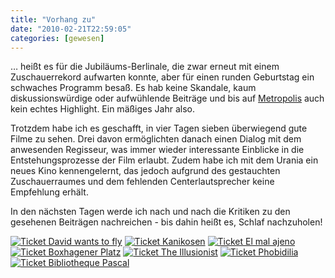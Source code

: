 ```yaml
---
title: "Vorhang zu"
date: "2010-02-21T22:59:05"
categories: [gewesen]
---
```


... heißt es für die Jubiläums-Berlinale, die zwar erneut mit einem Zuschauerrekord aufwarten konnte, aber für einen runden Geburtstag ein schwaches Programm besaß. Es hab keine Skandale, kaum diskussionswürdige oder aufwühlende Beiträge und bis auf [Metropolis](/blog/2010/02/13/metropolis-2010/) auch kein echtes Highlight. Ein mäßiges Jahr also.

Trotzdem habe ich es geschafft, in vier Tagen sieben überwiegend gute Filme zu sehen. Drei davon ermöglichten danach einen Dialog mit dem anwesenden Regisseur, was immer wieder interessante Einblicke in die Entstehungsprozesse der Film erlaubt. Zudem habe ich mit dem Urania ein neues Kino kennengelernt, das jedoch aufgrund des gestauchten Zuschauerraumes und dem fehlenden Centerlautsprecher keine Empfehlung erhält.

In den nächsten Tagen werde ich nach und nach die Kritiken zu den gesehenen Beiträgen nachreichen - bis dahin heißt es, Schlaf nachzuholen!

<a href="/blog/2010/03/08/david-wants-to-fly/">![Ticket David wants to fly](ticket-david-wants-to-fly.jpg)</a>
<a href="/blog/2010/02/20/kanikosen/">![Ticket Kanikosen](ticket-kanikosen.jpg)</a>
<a href="/blog/2010/02/28/el-mal-ajeno-for-the-good-of-others/">![Ticket El mal ajeno](ticket-el-mal-ajeno.jpg)</a>
<a href="/blog/2010/02/27/boxhagener-platz/">![Ticket Boxhagener Platz](ticket-boxhagener-platz.jpg)</a>
<a href="/blog/2010/03/27/the-illusionist/">![Ticket The Illusionist](ticket-the-illusionist.jpg)</a>
<a href="/blog/2010/03/28/phobidilia/">![Ticket Phobidilia](ticket-phobidilia.jpg)</a>
<a href="/blog/2010/02/25/bibliotheque-pascal/">![Ticket Bibliotheque Pascal](ticket-bibliotheque-pascal.jpg)</a>
